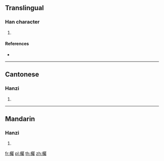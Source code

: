 ==Translingual==

===Han character===
{{Han char|rn=75|rad=木|as=21|sn=25|four=47927|canj=DSEI}}

# {{defn|Han|sort=木21}}

====References====
* {{Han ref|kx=0564.140|dkj=15968|dj=0953.180|hdz=21326.130|uh=6B18|ud=27416|bh=F8F1|bd=63729}}

----

==Cantonese==

===Hanzi===
{{yue-hanzi|jyut=|y=juk1}}

# {{defn|lang=yue|sort=木21}}

----

==Mandarin==

===Hanzi===
{{cmn-hanzi|pin=[[zhú]] ([[zhu2]])|wg=chu<sup>2</sup>}}

# {{defn|lang=cmn|sort=木21}}

[[fr:欘]]
[[pl:欘]]
[[th:欘]]
[[zh:欘]]